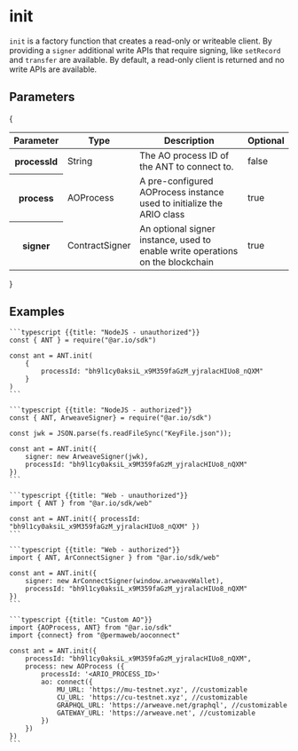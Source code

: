 
<HeroPattern />

# init

`init` is a factory function that creates a read-only or writeable client. By providing a `signer` additional write APIs that require signing, like `setRecord` and `transfer` are available. By default, a read-only client is returned and no write APIs are available.

## Parameters

{
<div style={{ textAlign: 'center' }}>
  <table className="inline-table">
    <thead>
      <tr>
        <th>Parameter</th>
        <th>Type</th>
        <th>Description</th>
        <th>Optional</th>
      </tr>
    </thead>
    <tbody>
        <tr>
        <th>processId</th>
        <td>String</td>
        <td>The AO process ID of the ANT to connect to.</td>
        <td>false</td>
      </tr>
      <tr>
        <th>process</th>
        <td>AOProcess</td>
        <td>
          A pre-configured AOProcess instance used to initialize the ARIO class
        </td>
        <td>true</td>
      </tr>
      <tr>
        <th>signer</th>
        <td>ContractSigner</td>
        <td>
          An optional signer instance, used to enable write operations on the
          blockchain
        </td>
        <td>true</td>
      </tr>
    </tbody>
  </table>
</div>
}

## Examples

<CodeGroup title="init">

    ```typescript {{title: "NodeJS - unauthorized"}}
    const { ANT } = require("@ar.io/sdk")

    const ant = ANT.init(
        {
            processId: "bh9l1cy0aksiL_x9M359faGzM_yjralacHIUo8_nQXM"
        }
    )
    ```

    ```typescript {{title: "NodeJS - authorized"}}
    const { ANT, ArweaveSigner} = require("@ar.io/sdk")

    const jwk = JSON.parse(fs.readFileSync("KeyFile.json"));

    const ant = ANT.init({
        signer: new ArweaveSigner(jwk),
        processId: "bh9l1cy0aksiL_x9M359faGzM_yjralacHIUo8_nQXM"
    })
    ```

    ```typescript {{title: "Web - unauthorized"}}
    import { ANT } from "@ar.io/sdk/web"

    const ant = ANT.init({ processId: "bh9l1cy0aksiL_x9M359faGzM_yjralacHIUo8_nQXM" })
    ```

    ```typescript {{title: "Web - authorized"}}
    import { ANT, ArConnectSigner } from "@ar.io/sdk/web"

    const ant = ANT.init({
        signer: new ArConnectSigner(window.arweaveWallet),
        processId: "bh9l1cy0aksiL_x9M359faGzM_yjralacHIUo8_nQXM"
    })
    ```

    ```typescript {{title: "Custom AO"}}
    import {AOProcess, ANT} from "@ar.io/sdk"
    import {connect} from "@permaweb/aoconnect"

    const ant = ANT.init({
        processId: "bh9l1cy0aksiL_x9M359faGzM_yjralacHIUo8_nQXM",
        process: new AOProcess ({
            processId: '<ARIO_PROCESS_ID>'
            ao: connect({
                MU_URL: 'https://mu-testnet.xyz', //customizable
                CU_URL: 'https://cu-testnet.xyz', //customizable
                GRAPHQL_URL: 'https://arweave.net/graphql', //customizable
                GATEWAY_URL: 'https://arweave.net', //customizable
            })
        })
    })
    ```

</CodeGroup>
